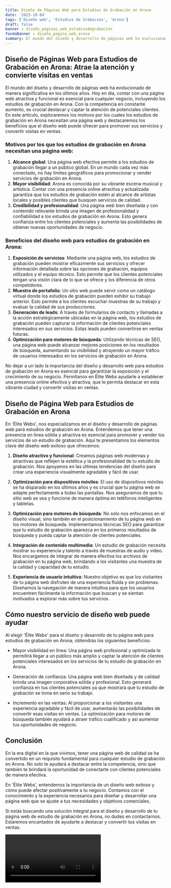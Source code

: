 ```yaml
---
title: Diseño de Páginas Web para Estudios de Grabación en Arona
date: '2023-10-04'
tags: ['Diseño web', 'Estudios de Grabación', 'Arona']
draft: false
banner : diseño_paginas_web_estudiosdegrabación
fondoBanner : diseño_pagina_web_arona
summary: El mundo del diseño y desarrollo de páginas web ha evolucionado de manera significativa en los últimos años. Hoy en día, contar con una página web atractiva y funcional es esencial para cualquier negocio, incluyendo los estudios de grabación en Arona. Con la competencia en constante aumento, es crucial destacar y captar la atención de potenciales clientes. En este artículo, exploraremos los motivos por los cuales los estudios de grabación en Arona necesitan una página web y destacaremos los beneficios que el diseño web puede ofrecer para promover sus servicios y convertir visitas en ventas.
---
```


## Diseño de Páginas Web para Estudios de Grabación en Arona: Atrae la atención y convierte visitas en ventas

El mundo del diseño y desarrollo de páginas web ha evolucionado de manera significativa en los últimos años. Hoy en día, contar con una página web atractiva y funcional es esencial para cualquier negocio, incluyendo los estudios de grabación en Arona. Con la competencia en constante aumento, es crucial destacar y captar la atención de potenciales clientes. En este artículo, exploraremos los motivos por los cuales los estudios de grabación en Arona necesitan una página web y destacaremos los beneficios que el diseño web puede ofrecer para promover sus servicios y convertir visitas en ventas.

### Motivos por los que los estudios de grabación en Arona necesitan una página web:
1. **Alcance global**: Una página web efectiva permite a los estudios de grabación llegar a un público global. En un mundo cada vez más conectado, no hay límites geográficos para promocionar y vender servicios de grabación en Arona.
2. **Mayor visibilidad**: Arona es conocida por su vibrante escena musical y artística. Contar con una presencia online atractiva y actualizada garantiza que los estudios de grabación estén al alcance de artistas locales y posibles clientes que busquen servicios de calidad.
3. **Credibilidad y profesionalidad**: Una página web bien diseñada y con contenido relevante brinda una imagen de profesionalidad y confiabilidad a los estudios de grabación en Arona. Esto genera confianza entre los clientes potenciales y aumenta las posibilidades de obtener nuevas oportunidades de negocio.

### Beneficios del diseño web para estudios de grabación en Arona:
1. **Exposición de servicios**: Mediante una página web, los estudios de grabación pueden mostrar eficazmente sus servicios y ofrecer información detallada sobre las opciones de grabación, equipos utilizados y el equipo técnico. Esto permite que los clientes potenciales tengan una visión clara de lo que se ofrece y los diferencia de otros competidores.
2. **Muestra de portafolio**: Un sitio web puede servir como un catálogo virtual donde los estudios de grabación pueden exhibir su trabajo anterior. Esto permite a los clientes escuchar muestras de su trabajo y evaluar la calidad de sus producciones.
3. **Generación de leads**: A través de formularios de contacto y llamadas a la acción estratégicamente ubicadas en la página web, los estudios de grabación pueden capturar la información de clientes potenciales interesados en sus servicios. Estas leads pueden convertirse en ventas futuras.
4. **Optimización para motores de búsqueda**: Utilizando técnicas de SEO, una página web puede alcanzar mejores posiciones en los resultados de búsqueda, aumentando su visibilidad y atrayendo un mayor tráfico de usuarios interesados en los servicios de grabación en Arona.

No dejar a un lado la importancia del diseño y desarrollo web para estudios de grabación en Arona es esencial para garantizar la exposición y el crecimiento de su negocio. Permítanos en Élite Webs ayudarle a establecer una presencia online efectiva y atractiva, que le permita destacar en esta vibrante ciudad y convertir visitas en ventas.

<GifSeo />

<Cta />

## Diseño de Página Web para Estudios de Grabación en Arona

En 'Élite Webs', nos especializamos en el diseño y desarrollo de páginas web para estudios de grabación en Arona. Entendemos que tener una presencia en línea sólida y atractiva es esencial para promover y vender los servicios de un estudio de grabación. Aquí te presentamos los elementos clave del diseño web exitoso que ofrecemos:

1. **Diseño atractivo y funcional**: Creamos páginas web modernas y atractivas que reflejen la estética y la profesionalidad de tu estudio de grabación. Nos apoyamos en las últimas tendencias del diseño para crear una experiencia visualmente agradable y fácil de usar.

2. **Optimización para dispositivos móviles**: El uso de dispositivos móviles se ha disparado en los últimos años y es crucial que tu página web se adapte perfectamente a todas las pantallas. Nos aseguramos de que tu sitio web se vea y funcione de manera óptima en teléfonos inteligentes y tabletas.

3. **Optimización para motores de búsqueda**: No solo nos enfocamos en el diseño visual, sino también en el posicionamiento de tu página web en los motores de búsqueda. Implementamos técnicas SEO para garantizar que tu estudio de grabación aparezca en los primeros resultados de búsqueda y pueda captar la atención de clientes potenciales.

4. **Integración de contenido multimedia**: Un estudio de grabación necesita mostrar su experiencia y talento a través de muestras de audio y video. Nos encargamos de integrar de manera efectiva los archivos de grabación en tu página web, brindando a los visitantes una muestra de la calidad y capacidad de tu estudio.

5. **Experiencia de usuario intuitiva**: Nuestro objetivo es que los visitantes de tu página web disfruten de una experiencia fluida y sin problemas. Diseñamos la navegación de manera intuitiva para que los usuarios encuentren fácilmente la información que buscan y se sientan motivados a explorar más sobre tus servicios.

## Cómo nuestro servicio de diseño web puede ayudar

Al elegir 'Élite Webs' para el diseño y desarrollo de tu página web para estudios de grabación en Arona, obtendrás los siguientes beneficios:

- Mayor visibilidad en línea: Una página web profesional y optimizada te permitirá llegar a un público más amplio y captar la atención de clientes potenciales interesados en los servicios de tu estudio de grabación en Arona.

- Generación de confianza: Una página web bien diseñada y de calidad brinda una imagen corporativa sólida y profesional. Esto generará confianza en tus clientes potenciales ya que mostrará que tu estudio de grabación se toma en serio su trabajo.

- Incremento en las ventas: Al proporcionar a los visitantes una experiencia agradable y fácil de usar, aumentarás las posibilidades de convertir esas visitas en ventas. La optimización para motores de búsqueda también ayudará a atraer tráfico cualificado y así aumentar tus oportunidades de negocio.

## Conclusión

En la era digital en la que vivimos, tener una página web de calidad se ha convertido en un requisito fundamental para cualquier estudio de grabación en Arona. No solo te ayudará a destacar entre la competencia, sino que también te brindará la oportunidad de conectarte con clientes potenciales de manera efectiva.

En 'Élite Webs', entendemos la importancia de un diseño web exitoso y cómo puede afectar positivamente a tu negocio. Contamos con el conocimiento y la experiencia necesarios para diseñar y desarrollar una página web que se ajuste a tus necesidades y objetivos comerciales.

Si estás buscando una solución integral para el diseño y desarrollo de tu página web de estudio de grabación en Arona, no dudes en contactarnos. Estaremos encantados de ayudarte a destacar y convertir tus visitas en ventas.

<Video />

<CtaBot job='Estudios de Grabación' city='Arona'/>

<Gmaps query='Arona+españa+maps' />
